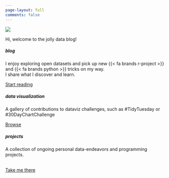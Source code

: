 ```yaml
---
page-layout: full
comments: false
---
```


<script src="/assets/scripts/node_modules/typeit/dist/index.umd.js"></script>
<link rel="me" href="https://vis.social/@basepair" />
<link rel="me" href="https://genomic.social/@basepair" />


::: {.grid}

::: {.g-col-12 .g-col-md-10 .g-start-md-2}
![](assets/images/logo_dynamic_hero.webp)
:::

::: {.g-col-12 .g-col-md-10 .g-start-md-2}

::: {.h1 #welcome-message-title}
Hi, welcome to the jolly data blog!
:::

::: {.h3 #welcome-message-title2}
<p class="multipleStrings"></p>
:::

:::


::: {.g-col-12 .g-col-md-4}
<div class="card mb-2">
<div class="card-body">
<h5 class="card-title">blog</h5>
<p class="card-text">I enjoy exploring open datasets and pick up new {{< fa brands r-project >}} and {{< fa brands python >}} tricks on my way.<br>I share what I discover and learn.</p>
<a href="posts.html" class="btn btn-info stretched-link">Start reading</a>
</div>
</div>
:::

::: {.g-col-12 .g-col-md-4}
<div class="card mb-2">
<div class="card-body">
<h5 class="card-title">data visualization</h5>
<p class="card-text">A gallery of contributions to dataviz challenges, such as #TidyTuesday or #30DayChartChallenge</p>
<a href="challenges.html" class="btn btn-warning stretched-link">Browse</a>
</div>
</div>
:::

::: {.g-col-12 .g-col-md-4}
<div class="card mb-2">
<div class="card-body">
<h5 class="card-title">projects</h5>
<p class="card-text">A collection of ongoing personal data-endeavors and programming projects.</p><br>
<a href="projects.html" class="btn btn-danger stretched-link">Take me there</a>
</div>
</div>
:::

:::


<script type="text/plain" cookie-consent="functionality" src="/assets/scripts/welcome.js"></script>

